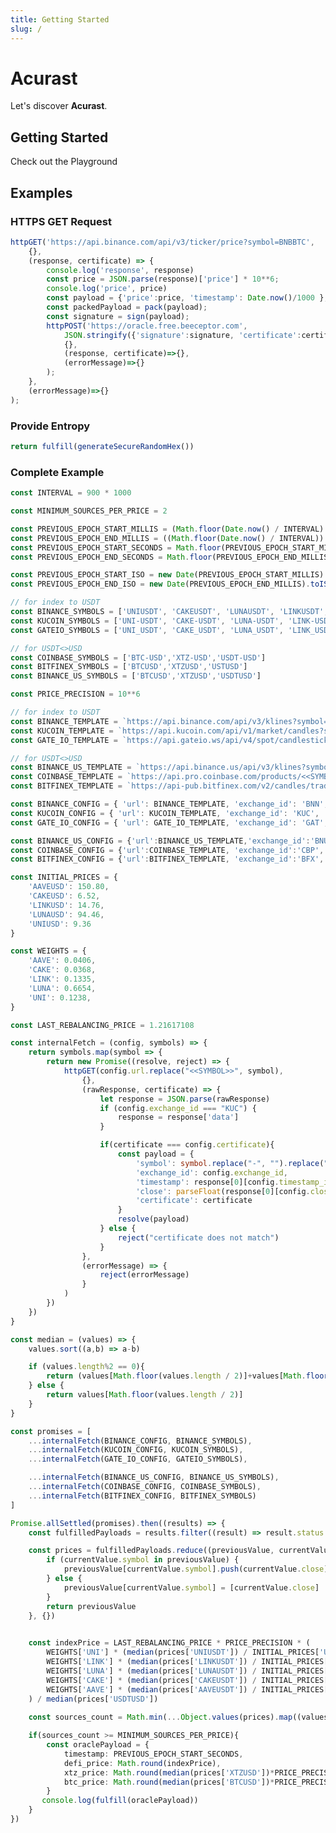 ```yaml
---
title: Getting Started
slug: /
---
```



# Acurast

Let's discover **Acurast**.

## Getting Started

Check out the Playground

## Examples

### HTTPS GET Request


<RunnableCode>

```ts
httpGET('https://api.binance.com/api/v3/ticker/price?symbol=BNBBTC', 
    {},
    (response, certificate) => {
        console.log('response', response)
        const price = JSON.parse(response)['price'] * 10**6;
        console.log('price', price)
        const payload = {'price':price, 'timestamp': Date.now()/1000 };
        const packedPayload = pack(payload);
        const signature = sign(payload);
        httpPOST('https://oracle.free.beeceptor.com',
            JSON.stringify({'signature':signature, 'certificate':certificate, 'payload':packedPayload}),
            {},
            (response, certificate)=>{},
            (errorMessage)=>{}
        );
    },
    (errorMessage)=>{}
);
```

</RunnableCode>

### Provide Entropy

<RunnableCode>

```ts
return fulfill(generateSecureRandomHex())
```

</RunnableCode>

### Complete Example

<RunnableCode>

```ts
const INTERVAL = 900 * 1000

const MINIMUM_SOURCES_PER_PRICE = 2

const PREVIOUS_EPOCH_START_MILLIS = (Math.floor(Date.now() / INTERVAL) - 1) * INTERVAL
const PREVIOUS_EPOCH_END_MILLIS = ((Math.floor(Date.now() / INTERVAL)) * INTERVAL) - 1
const PREVIOUS_EPOCH_START_SECONDS = Math.floor(PREVIOUS_EPOCH_START_MILLIS / 1000)
const PREVIOUS_EPOCH_END_SECONDS = Math.floor(PREVIOUS_EPOCH_END_MILLIS / 1000)

const PREVIOUS_EPOCH_START_ISO = new Date(PREVIOUS_EPOCH_START_MILLIS).toISOString()
const PREVIOUS_EPOCH_END_ISO = new Date(PREVIOUS_EPOCH_END_MILLIS).toISOString()

// for index to USDT
const BINANCE_SYMBOLS = ['UNIUSDT', 'CAKEUSDT', 'LUNAUSDT', 'LINKUSDT', 'AAVEUSDT']
const KUCOIN_SYMBOLS = ['UNI-USDT', 'CAKE-USDT', 'LUNA-USDT', 'LINK-USDT', 'AAVE-USDT']
const GATEIO_SYMBOLS = ['UNI_USDT', 'CAKE_USDT', 'LUNA_USDT', 'LINK_USDT', 'AAVE_USDT']

// for USDT<>USD
const COINBASE_SYMBOLS = ['BTC-USD','XTZ-USD','USDT-USD']
const BITFINEX_SYMBOLS = ['BTCUSD','XTZUSD','USTUSD']
const BINANCE_US_SYMBOLS = ['BTCUSD','XTZUSD','USDTUSD']

const PRICE_PRECISION = 10**6

// for index to USDT
const BINANCE_TEMPLATE = `https://api.binance.com/api/v3/klines?symbol=<<SYMBOL>>&interval=15m&startTime=${PREVIOUS_EPOCH_START_MILLIS}&endTime=${PREVIOUS_EPOCH_END_MILLIS}`
const KUCOIN_TEMPLATE = `https://api.kucoin.com/api/v1/market/candles?symbol=<<SYMBOL>>&type=15min&startAt=${PREVIOUS_EPOCH_START_SECONDS}&endAt=${PREVIOUS_EPOCH_END_SECONDS}`
const GATE_IO_TEMPLATE = `https://api.gateio.ws/api/v4/spot/candlesticks/?currency_pair=<<SYMBOL>>&interval=15m&from=${PREVIOUS_EPOCH_START_SECONDS}&to=${PREVIOUS_EPOCH_END_SECONDS}`

// for USDT<>USD
const BINANCE_US_TEMPLATE = `https://api.binance.us/api/v3/klines?symbol=<<SYMBOL>>&interval=15m&startTime=${PREVIOUS_EPOCH_START_MILLIS}&endTime=${PREVIOUS_EPOCH_END_MILLIS}`
const COINBASE_TEMPLATE = `https://api.pro.coinbase.com/products/<<SYMBOL>>/candles?granularity=900&start=${PREVIOUS_EPOCH_START_ISO}&end=${PREVIOUS_EPOCH_END_ISO}`
const BITFINEX_TEMPLATE = `https://api-pub.bitfinex.com/v2/candles/trade:15m:t<<SYMBOL>>/hist?start=${PREVIOUS_EPOCH_START_MILLIS}&end=${PREVIOUS_EPOCH_END_MILLIS}`

const BINANCE_CONFIG = { 'url': BINANCE_TEMPLATE, 'exchange_id': 'BNN', 'timestamp_factor': 1, 'timestamp_index': 0, 'close_index': 4, 'certificate': '0D:ED:57:7F:B9:1B:4C:8E:B2:36:50:10:4A:BA:08:FF:6C:86:77:75:4E:32:8D:02:09:E1:BE:F3:42:7B:BD:D4' }
const KUCOIN_CONFIG = { 'url': KUCOIN_TEMPLATE, 'exchange_id': 'KUC', 'timestamp_factor': 1000, 'timestamp_index': 0, 'close_index': 2, 'certificate': 'A7:3F:12:F8:0A:A1:87:C0:97:86:B1:E1:0E:03:73:9C:3C:71:73:44:DA:32:C7:77:21:57:0F:48:5C:FC:18:6F' }
const GATE_IO_CONFIG = { 'url': GATE_IO_TEMPLATE, 'exchange_id': 'GAT', 'timestamp_factor': 1000, 'timestamp_index': 0, 'close_index': 2, 'certificate': '45:8B:33:B8:2F:54:69:32:7B:FB:0B:02:51:29:08:E6:6F:62:BA:2E:93:0A:F7:9E:CB:03:07:C2:E8:E9:DC:74' }

const BINANCE_US_CONFIG = {'url':BINANCE_US_TEMPLATE,'exchange_id':'BNU', 'timestamp_factor':1, 'timestamp_index':0, 'close_index':4, 'certificate': '9E:94:90:DB:57:6D:B8:17:A4:68:C4:30:9D:83:76:C1:49:04:26:C1:2E:55:93:9D:E0:92:A6:13:16:14:E0:FA' }
const COINBASE_CONFIG = {'url':COINBASE_TEMPLATE, 'exchange_id':'CBP', 'timestamp_factor':1000, 'timestamp_index':0, 'close_index':4, 'certificate': '8B:70:72:2E:AE:DC:63:68:D9:EA:59:6F:B3:30:C1:E7:F8:5F:30:81:8D:7C:90:05:73:BC:64:04:61:D1:03:03'}
const BITFINEX_CONFIG = {'url':BITFINEX_TEMPLATE, 'exchange_id':'BFX', 'timestamp_factor':1,'timestamp_index':0, 'close_index':2, 'certificate': '57:E3:2B:C3:C5:AC:D8:86:E4:E4:25:9C:CB:A2:40:29:1F:07:7D:E1:61:21:2B:0F:B0:EC:8E:71:4A:82:C8:D1' }

const INITIAL_PRICES = {
    'AAVEUSD': 150.80,
    'CAKEUSD': 6.52,
    'LINKUSD': 14.76,
    'LUNAUSD': 94.46,
    'UNIUSD': 9.36
}

const WEIGHTS = {
    'AAVE': 0.0406,
    'CAKE': 0.0368,    
    'LINK': 0.1335,
    'LUNA': 0.6654,
    'UNI': 0.1238,    
}

const LAST_REBALANCING_PRICE = 1.21617108

const internalFetch = (config, symbols) => {
    return symbols.map(symbol => {
        return new Promise((resolve, reject) => {
            httpGET(config.url.replace("<<SYMBOL>>", symbol),
                {},
                (rawResponse, certificate) => {
                    let response = JSON.parse(rawResponse)
                    if (config.exchange_id === "KUC") {
                        response = response['data']
                    }

                    if(certificate === config.certificate){
                        const payload = {
                            'symbol': symbol.replace("-", "").replace("_", "").replace("UST", "USDT"),
                            'exchange_id': config.exchange_id,
                            'timestamp': response[0][config.timestamp_index] * config.timestamp_factor,
                            'close': parseFloat(response[0][config.close_index]),
                            'certificate': certificate
                        }
                        resolve(payload)
                    } else {
                        reject("certificate does not match")
                    }
                },
                (errorMessage) => {
                    reject(errorMessage)
                }
            )
        })
    })
}

const median = (values) => {
    values.sort((a,b) => a-b)

    if (values.length%2 == 0){
        return (values[Math.floor(values.length / 2)]+values[Math.floor(values.length / 2)-1])/2.0
    } else { 
        return values[Math.floor(values.length / 2)]
    }
}

const promises = [
    ...internalFetch(BINANCE_CONFIG, BINANCE_SYMBOLS),
    ...internalFetch(KUCOIN_CONFIG, KUCOIN_SYMBOLS),
    ...internalFetch(GATE_IO_CONFIG, GATEIO_SYMBOLS),

    ...internalFetch(BINANCE_US_CONFIG, BINANCE_US_SYMBOLS),
    ...internalFetch(COINBASE_CONFIG, COINBASE_SYMBOLS),
    ...internalFetch(BITFINEX_CONFIG, BITFINEX_SYMBOLS)
]

Promise.allSettled(promises).then((results) => {
    const fulfilledPayloads = results.filter((result) => result.status === "fulfilled").map((result) => result.value).filter((item) => item.timestamp === PREVIOUS_EPOCH_START_MILLIS)

    const prices = fulfilledPayloads.reduce((previousValue, currentValue) => {
        if (currentValue.symbol in previousValue) {
            previousValue[currentValue.symbol].push(currentValue.close)
        } else {
            previousValue[currentValue.symbol] = [currentValue.close]
        }
        return previousValue
    }, {})

    
    const indexPrice = LAST_REBALANCING_PRICE * PRICE_PRECISION * (
        WEIGHTS['UNI'] * (median(prices['UNIUSDT']) / INITIAL_PRICES['UNIUSD']) +
        WEIGHTS['LINK'] * (median(prices['LINKUSDT']) / INITIAL_PRICES['LINKUSD']) +
        WEIGHTS['LUNA'] * (median(prices['LUNAUSDT']) / INITIAL_PRICES['LUNAUSD']) +
        WEIGHTS['CAKE'] * (median(prices['CAKEUSDT']) / INITIAL_PRICES['CAKEUSD']) +
        WEIGHTS['AAVE'] * (median(prices['AAVEUSDT']) / INITIAL_PRICES['AAVEUSD'])
    ) / median(prices['USDTUSD'])
    
    const sources_count = Math.min(...Object.values(prices).map((values) => values.length))

    if(sources_count >= MINIMUM_SOURCES_PER_PRICE){
        const oraclePayload = {
            timestamp: PREVIOUS_EPOCH_START_SECONDS,
            defi_price: Math.round(indexPrice),
            xtz_price: Math.round(median(prices['XTZUSD'])*PRICE_PRECISION),
            btc_price: Math.round(median(prices['BTCUSD'])*PRICE_PRECISION),
        }
       console.log(fulfill(oraclePayload))
    }
})
```

</RunnableCode>